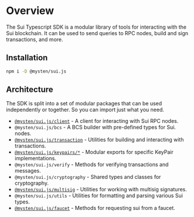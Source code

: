 
# Overview

The Sui Typescript SDK is a modular library of tools for interacting with the Sui blockchain. It can
be used to send queries to RPC nodes, build and sign transactions, and more.

## Installation

```sh npm2yarn
npm i -D @mysten/sui.js
```

## Architecture

The SDK is split into a set of modular packages that can be used independently or together. So you
can import just what you need.

- [`@mysten/sui.js/client`](/typescript-sdk/sui-client) - A client for interacting with Sui RPC
  nodes.
- `@mysten/sui.js/bcs` - A BCS builder with pre-defined types for Sui. nodes.
- [`@mysten/sui.js/transaction`](/typescript-sdk/transaction-building/basics) - Utilities for
  building and interacting with transactions.
- [`@mysten/sui.js/keypairs/*`](/typescript-sdk/cryptography/keypairs) - Modular exports for
  specific KeyPair implementations.
- `@mysten/sui.js/verify` - Methods for verifying transactions and messages.
- `@mysten/sui.js/cryptography` - Shared types and classes for cryptography.
- [`@mysten/sui.js/multisig`](/typescript-sdk/cryptography/multisig) - Utilities for working with
  multisig signatures.
- `@mysten/sui.js/utils` - Utilities for formatting and parsing various Sui types.
- [`@mysten/sui.js/faucet`](/typescript-sdk/faucet) - Methods for requesting sui from a faucet.
